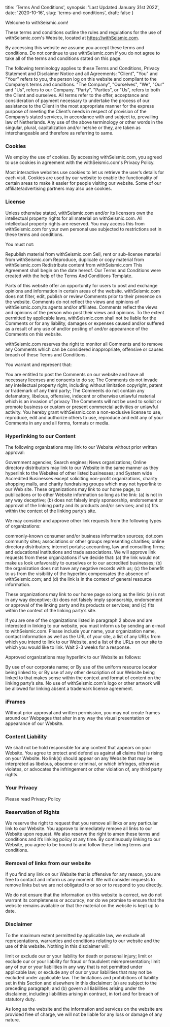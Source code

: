 
  title: 'Terms And Conditions',
  synopsis: 'Last Updated January 31st 2022',
  date: '2020-10-16',
  slug: 'terms-and-conditions',
  draft: false
}

Welcome to withSeismic.com!

These terms and conditions outline the rules and regulations for the use of withSeismic.com's Website, located at https://withSeismic.com.

By accessing this website we assume you accept these terms and conditions. Do not continue to use withSeismic.com if you do not agree to take all of the terms and conditions stated on this page.

The following terminology applies to these Terms and Conditions, Privacy Statement and Disclaimer Notice and all Agreements: "Client", "You" and "Your" refers to you, the person log on this website and compliant to the Company’s terms and conditions. "The Company", "Ourselves", "We", "Our" and "Us", refers to our Company. "Party", "Parties", or "Us", refers to both the Client and ourselves. All terms refer to the offer, acceptance and consideration of payment necessary to undertake the process of our assistance to the Client in the most appropriate manner for the express purpose of meeting the Client’s needs in respect of provision of the Company’s stated services, in accordance with and subject to, prevailing law of Netherlands. Any use of the above terminology or other words in the singular, plural, capitalization and/or he/she or they, are taken as interchangeable and therefore as referring to same.

### Cookies
We employ the use of cookies. By accessing withSeismic.com, you agreed to use cookies in agreement with the withSeismic.com's Privacy Policy.

Most interactive websites use cookies to let us retrieve the user’s details for each visit. Cookies are used by our website to enable the functionality of certain areas to make it easier for people visiting our website. Some of our affiliate/advertising partners may also use cookies.

### License
Unless otherwise stated, withSeismic.com and/or its licensors own the intellectual property rights for all material on withSeismic.com. All intellectual property rights are reserved. You may access this from withSeismic.com for your own personal use subjected to restrictions set in these terms and conditions.

You must not:

Republish material from withSeismic.com
Sell, rent or sub-license material from withSeismic.com
Reproduce, duplicate or copy material from withSeismic.com
Redistribute content from withSeismic.com
This Agreement shall begin on the date hereof. Our Terms and Conditions were created with the help of the Terms And Conditions Template.

Parts of this website offer an opportunity for users to post and exchange opinions and information in certain areas of the website. withSeismic.com does not filter, edit, publish or review Comments prior to their presence on the website. Comments do not reflect the views and opinions of withSeismic.com,its agents and/or affiliates. Comments reflect the views and opinions of the person who post their views and opinions. To the extent permitted by applicable laws, withSeismic.com shall not be liable for the Comments or for any liability, damages or expenses caused and/or suffered as a result of any use of and/or posting of and/or appearance of the Comments on this website.

withSeismic.com reserves the right to monitor all Comments and to remove any Comments which can be considered inappropriate, offensive or causes breach of these Terms and Conditions.

You warrant and represent that:

You are entitled to post the Comments on our website and have all necessary licenses and consents to do so;
The Comments do not invade any intellectual property right, including without limitation copyright, patent or trademark of any third party;
The Comments do not contain any defamatory, libelous, offensive, indecent or otherwise unlawful material which is an invasion of privacy
The Comments will not be used to solicit or promote business or custom or present commercial activities or unlawful activity.
You hereby grant withSeismic.com a non-exclusive license to use, reproduce, edit and authorize others to use, reproduce and edit any of your Comments in any and all forms, formats or media.

### Hyperlinking to our Content
The following organizations may link to our Website without prior written approval:

Government agencies;
Search engines;
News organizations;
Online directory distributors may link to our Website in the same manner as they hyperlink to the Websites of other listed businesses; and
System wide Accredited Businesses except soliciting non-profit organizations, charity shopping malls, and charity fundraising groups which may not hyperlink to our Web site.
These organizations may link to our home page, to publications or to other Website information so long as the link: (a) is not in any way deceptive; (b) does not falsely imply sponsorship, endorsement or approval of the linking party and its products and/or services; and (c) fits within the context of the linking party’s site.

We may consider and approve other link requests from the following types of organizations:

commonly-known consumer and/or business information sources;
dot.com community sites;
associations or other groups representing charities;
online directory distributors;
internet portals;
accounting, law and consulting firms; and
educational institutions and trade associations.
We will approve link requests from these organizations if we decide that: (a) the link would not make us look unfavorably to ourselves or to our accredited businesses; (b) the organization does not have any negative records with us; (c) the benefit to us from the visibility of the hyperlink compensates the absence of withSeismic.com; and (d) the link is in the context of general resource information.

These organizations may link to our home page so long as the link: (a) is not in any way deceptive; (b) does not falsely imply sponsorship, endorsement or approval of the linking party and its products or services; and (c) fits within the context of the linking party’s site.

If you are one of the organizations listed in paragraph 2 above and are interested in linking to our website, you must inform us by sending an e-mail to withSeismic.com. Please include your name, your organization name, contact information as well as the URL of your site, a list of any URLs from which you intend to link to our Website, and a list of the URLs on our site to which you would like to link. Wait 2-3 weeks for a response.

Approved organizations may hyperlink to our Website as follows:

By use of our corporate name; or
By use of the uniform resource locator being linked to; or
By use of any other description of our Website being linked to that makes sense within the context and format of content on the linking party’s site.
No use of withSeismic.com's logo or other artwork will be allowed for linking absent a trademark license agreement.

### iFrames
Without prior approval and written permission, you may not create frames around our Webpages that alter in any way the visual presentation or appearance of our Website.

### Content Liability
We shall not be hold responsible for any content that appears on your Website. You agree to protect and defend us against all claims that is rising on your Website. No link(s) should appear on any Website that may be interpreted as libelous, obscene or criminal, or which infringes, otherwise violates, or advocates the infringement or other violation of, any third party rights.

### Your Privacy
Please read Privacy Policy

### Reservation of Rights
We reserve the right to request that you remove all links or any particular link to our Website. You approve to immediately remove all links to our Website upon request. We also reserve the right to amen these terms and conditions and it’s linking policy at any time. By continuously linking to our Website, you agree to be bound to and follow these linking terms and conditions.

### Removal of links from our website
If you find any link on our Website that is offensive for any reason, you are free to contact and inform us any moment. We will consider requests to remove links but we are not obligated to or so or to respond to you directly.

We do not ensure that the information on this website is correct, we do not warrant its completeness or accuracy; nor do we promise to ensure that the website remains available or that the material on the website is kept up to date.

### Disclaimer
To the maximum extent permitted by applicable law, we exclude all representations, warranties and conditions relating to our website and the use of this website. Nothing in this disclaimer will:

limit or exclude our or your liability for death or personal injury;
limit or exclude our or your liability for fraud or fraudulent misrepresentation;
limit any of our or your liabilities in any way that is not permitted under applicable law; or
exclude any of our or your liabilities that may not be excluded under applicable law.
The limitations and prohibitions of liability set in this Section and elsewhere in this disclaimer: (a) are subject to the preceding paragraph; and (b) govern all liabilities arising under the disclaimer, including liabilities arising in contract, in tort and for breach of statutory duty.

As long as the website and the information and services on the website are provided free of charge, we will not be liable for any loss or damage of any nature.



